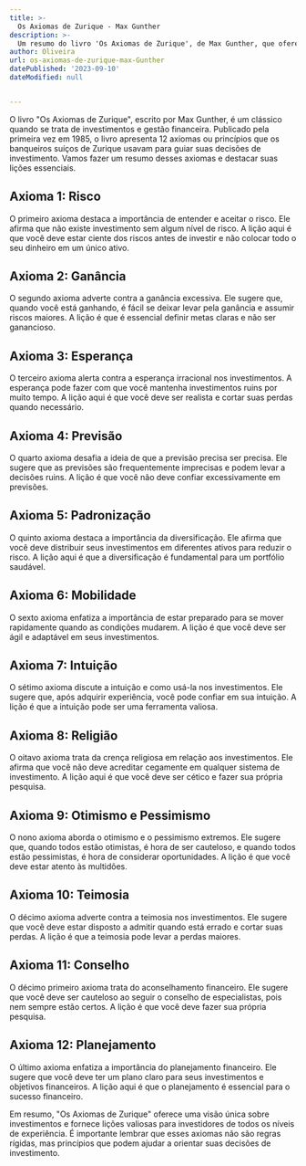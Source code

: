 ```yaml
---
title: >-
  Os Axiomas de Zurique - Max Gunther
description: >-
  Um resumo do livro 'Os Axiomas de Zurique', de Max Gunther, que oferece lições valiosas sobre investimentos.
author: Oliveira
url: os-axiomas-de-zurique-max-Gunther
datePublished: '2023-09-10'
dateModified: null


---
```


O livro "Os Axiomas de Zurique", escrito por Max Gunther, é um clássico quando se trata de investimentos e gestão financeira. Publicado pela primeira vez em 1985, o livro apresenta 12 axiomas ou princípios que os banqueiros suíços de Zurique usavam para guiar suas decisões de investimento. Vamos fazer um resumo desses axiomas e destacar suas lições essenciais.

## Axioma 1: Risco

O primeiro axioma destaca a importância de entender e aceitar o risco. Ele afirma que não existe investimento sem algum nível de risco. A lição aqui é que você deve estar ciente dos riscos antes de investir e não colocar todo o seu dinheiro em um único ativo.

## Axioma 2: Ganância

O segundo axioma adverte contra a ganância excessiva. Ele sugere que, quando você está ganhando, é fácil se deixar levar pela ganância e assumir riscos maiores. A lição é que é essencial definir metas claras e não ser ganancioso.

## Axioma 3: Esperança

O terceiro axioma alerta contra a esperança irracional nos investimentos. A esperança pode fazer com que você mantenha investimentos ruins por muito tempo. A lição aqui é que você deve ser realista e cortar suas perdas quando necessário.

## Axioma 4: Previsão

O quarto axioma desafia a ideia de que a previsão precisa ser precisa. Ele sugere que as previsões são frequentemente imprecisas e podem levar a decisões ruins. A lição é que você não deve confiar excessivamente em previsões.

## Axioma 5: Padronização

O quinto axioma destaca a importância da diversificação. Ele afirma que você deve distribuir seus investimentos em diferentes ativos para reduzir o risco. A lição aqui é que a diversificação é fundamental para um portfólio saudável.

## Axioma 6: Mobilidade

O sexto axioma enfatiza a importância de estar preparado para se mover rapidamente quando as condições mudarem. A lição é que você deve ser ágil e adaptável em seus investimentos.

## Axioma 7: Intuição

O sétimo axioma discute a intuição e como usá-la nos investimentos. Ele sugere que, após adquirir experiência, você pode confiar em sua intuição. A lição é que a intuição pode ser uma ferramenta valiosa.

## Axioma 8: Religião

O oitavo axioma trata da crença religiosa em relação aos investimentos. Ele afirma que você não deve acreditar cegamente em qualquer sistema de investimento. A lição aqui é que você deve ser cético e fazer sua própria pesquisa.

## Axioma 9: Otimismo e Pessimismo

O nono axioma aborda o otimismo e o pessimismo extremos. Ele sugere que, quando todos estão otimistas, é hora de ser cauteloso, e quando todos estão pessimistas, é hora de considerar oportunidades. A lição é que você deve estar atento às multidões.

## Axioma 10: Teimosia

O décimo axioma adverte contra a teimosia nos investimentos. Ele sugere que você deve estar disposto a admitir quando está errado e cortar suas perdas. A lição é que a teimosia pode levar a perdas maiores.

## Axioma 11: Conselho

O décimo primeiro axioma trata do aconselhamento financeiro. Ele sugere que você deve ser cauteloso ao seguir o conselho de especialistas, pois nem sempre estão certos. A lição é que você deve fazer sua própria pesquisa.

## Axioma 12: Planejamento

O último axioma enfatiza a importância do planejamento financeiro. Ele sugere que você deve ter um plano claro para seus investimentos e objetivos financeiros. A lição aqui é que o planejamento é essencial para o sucesso financeiro.

Em resumo, "Os Axiomas de Zurique" oferece uma visão única sobre investimentos e fornece lições valiosas para investidores de todos os níveis de experiência. É importante lembrar que esses axiomas não são regras rígidas, mas princípios que podem ajudar a orientar suas decisões de investimento.
